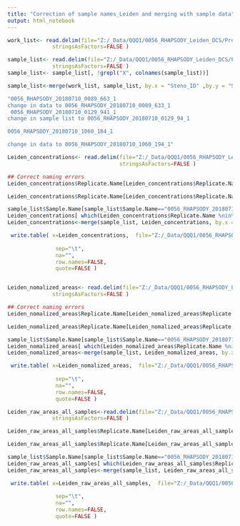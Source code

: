 ---
title: "Correction of sample names_Leiden and merging with sample data"
output: html_notebook
---


```{r}
work_list<- read.delim(file="Z:/_Data/QQQ1/0056_RHAPSODY_Leiden_DCS/Processed/R_Processed/Work_List_3.txt",na.strings="#N/A",
              stringsAsFactors=FALSE )

sample_list<- read.delim(file="Z:/_Data/QQQ1/0056_RHAPSODY_Leiden_DCS/Processed/R_Processed/Sample_list_with_Steno_Label.txt",na.strings="#N/A",
              stringsAsFactors=FALSE )
sample_list<- sample_list[, !grepl("X", colnames(sample_list))]

sample_list<-merge(work_list, sample_list, by.x = "Steno_ID" ,by.y = "Short.sample.name")

"0056_RHAPSODY_20180710_0089_663_1
change in data to 0056_RHAPSODY_20180710_0089_633_1
 0056_RHAPSODY_20180710_0129_941_1
change in sample list to 0056_RHAPSODY_20180710_0129_94_1

0056_RHAPSODY_20180710_1060_184_1

change in data to 0056_RHAPSODY_20180710_1060_194_1"

Leiden_concentrations<- read.delim(file="Z:/_Data/QQQ1/0056_RHAPSODY_Leiden_DCS/Processed/R_Processed_3/0056--concentrations--study_samples.tsv",na.strings="#N/A",
                                   stringsAsFactors=FALSE )

## Correct naming errors
Leiden_concentrations$Replicate.Name[Leiden_concentrations$Replicate.Name=="0056_RHAPSODY_20180710_0089_663_1"]<-"0056_RHAPSODY_20180710_0089_633_1"

Leiden_concentrations$Replicate.Name[Leiden_concentrations$Replicate.Name=="0056_RHAPSODY_20180710_1060_184_1"]<-"0056_RHAPSODY_20180710_1060_194_1"

sample_list$Sample.Name[sample_list$Sample.Name=="0056_RHAPSODY_20180710_0129_941_1"]<-"0056_RHAPSODY_20180710_0129_94_1"
Leiden_concentrations[ which(Leiden_concentrations$Replicate.Name %nin% sample_list$Sample.Name) ,]
Leiden_concentrations<-merge(sample_list, Leiden_concentrations, by.x = "Sample.Name", by.y =  "Replicate.Name")

 write.table( x=Leiden_concentrations,  file="Z:/_Data/QQQ1/0056_RHAPSODY_Leiden_DCS/Processed/R_Processed_3/Final_Data/Leiden_concentrations_sample_annotations.tsv", 
                                      
               sep="\t",
               na="",
               row.names=FALSE,
               quote=FALSE )


Leiden_nomalized_areas<- read.delim(file="Z:/_Data/QQQ1/0056_RHAPSODY_Leiden_DCS/Processed/R_Processed/0056--normalized_peak_areas--study_samples.tsv",na.strings="#N/A",
              stringsAsFactors=FALSE )

## Correct naming errors
Leiden_nomalized_areas$Replicate.Name[Leiden_nomalized_areas$Replicate.Name=="0056_RHAPSODY_20180710_0089_663_1"]<-"0056_RHAPSODY_20180710_0089_633_1"

Leiden_nomalized_areas$Replicate.Name[Leiden_nomalized_areas$Replicate.Name=="0056_RHAPSODY_20180710_1060_184_1"]<-"0056_RHAPSODY_20180710_1060_194_1"

sample_list$Sample.Name[sample_list$Sample.Name=="0056_RHAPSODY_20180710_0129_941_1"]<-"0056_RHAPSODY_20180710_0129_94_1"
Leiden_nomalized_areas[ which(Leiden_nomalized_areas$Replicate.Name %nin% sample_list$Sample.Name) ,]
Leiden_nomalized_areas<-merge(sample_list, Leiden_nomalized_areas, by.x = "Sample.Name", by.y =  "Replicate.Name")

 write.table( x=Leiden_nomalized_areas,  file="Z:/_Data/QQQ1/0056_RHAPSODY_Leiden_DCS/Processed/Final_data/Leiden_nomalized_areas_samle_annotations.tsv", 
                                      
               sep="\t",
               na="",
               row.names=FALSE,
               quote=FALSE )

Leiden_raw_areas_all_samples<-read.delim(file="Z:/_Data/QQQ1/0056_RHAPSODY_Leiden_DCS/Processed/R_Processed/0056--peak_areas--all_samples.tsv",na.strings="#N/A",
              stringsAsFactors=FALSE )

Leiden_raw_areas_all_samples$Replicate.Name[Leiden_raw_areas_all_samples$Replicate.Name=="0056_RHAPSODY_20180710_0089_663_1"]<-"0056_RHAPSODY_20180710_0089_633_1"

Leiden_raw_areas_all_samples$Replicate.Name[Leiden_raw_areas_all_samples$Replicate.Name=="0056_RHAPSODY_20180710_1060_184_1"]<-"0056_RHAPSODY_20180710_1060_194_1"

sample_list$Sample.Name[sample_list$Sample.Name=="0056_RHAPSODY_20180710_0129_941_1"]<-"0056_RHAPSODY_20180710_0129_94_1"
Leiden_raw_areas_all_samples[ which(Leiden_raw_areas_all_samples$Replicate.Name %nin% sample_list$Sample.Name) ,]
Leiden_raw_areas_all_samples<-merge(sample_list, Leiden_raw_areas_all_samples, by.x = "Sample.Name", by.y =  "Replicate.Name")

 write.table( x=Leiden_raw_areas_all_samples,  file="Z:/_Data/QQQ1/0056_RHAPSODY_Leiden_DCS/Processed/Final_data/Leiden_raw_areas_all_samples_sample_annotations.tsv", 
                                      
               sep="\t",
               na="",
               row.names=FALSE,
               quote=FALSE )

```

